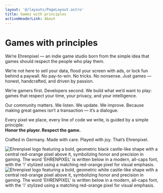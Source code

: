```yaml
---
layout: '@/layouts/PageLayout.astro'
title: Games with principles
activeHeaderLink: About
---
```


# Games with principles

We’re Ehrenpixel — an indie game studio born from the simple idea that games should respect the people who play them.

We’re not here to sell your data, flood your screen with ads, or lock fun behind a paywall.
No pay-to-win. No tricks. No nonsense. Just games — honest, handcrafted, and driven by passion.

We’re gamers first. Developers second.
We build what we’d want to play: games that respect your time, your privacy, and your intelligence.

Our community matters. We listen. We update. We improve.
Because making great games isn’t a transaction — it’s a dialogue.

Every pixel we place, every line of code we write, is guided by a simple principle:\
**Honor the player. Respect the game.**

Crafted in Germany. Made with care. Played with joy.
That’s Ehrenpixel.


<Image alt="Ehrenpixel logo featuring a bold, geometric black castle-like shape with a central red-orange pixel above it, symbolizing honor and precision in gaming. The word 'EHRENPIXEL' is written below in a modern, all-caps font, with the 'i' stylized using a matching red-orange pixel for visual emphasis." src={logo} loading="eager" class="w-1/2 md:w-1/4 mx-auto block dark:hidden" />

<Image alt="Ehrenpixel logo featuring a bold, geometric white castle-like shape with a central red-orange pixel above it, symbolizing honor and precision in gaming. The word 'EHRENPIXEL' is written below in a modern, all-caps font, with the 'i' stylized using a matching red-orange pixel for visual emphasis." src={logoDark} loading="eager" class="w-1/2 md:w-1/4 mx-auto hidden dark:block" />
